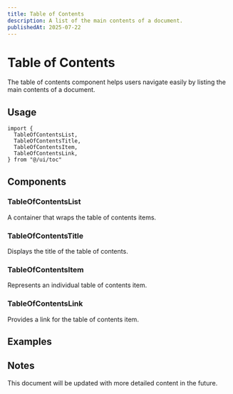```yaml
---
title: Table of Contents
description: A list of the main contents of a document.
publishedAt: 2025-07-22
---
```



# Table of Contents

The table of contents component helps users navigate easily by listing the main contents of a document.

## Usage

```tsx
import {
  TableOfContentsList,
  TableOfContentsTitle,
  TableOfContentsItem,
  TableOfContentsLink,
} from "@/ui/toc"
```

## Components

### TableOfContentsList

A container that wraps the table of contents items.

### TableOfContentsTitle

Displays the title of the table of contents.

### TableOfContentsItem

Represents an individual table of contents item.

### TableOfContentsLink

Provides a link for the table of contents item.

## Examples

<ExampleTOC01 />

## Notes

This document will be updated with more detailed content in the future.

